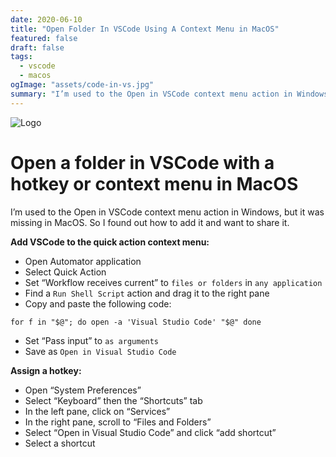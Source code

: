```yaml
---
date: 2020-06-10
title: "Open Folder In VSCode Using A Context Menu in MacOS"
featured: false
draft: false
tags:
  - vscode
  - macos
ogImage: "assets/code-in-vs.jpg"
summary: "I’m used to the Open in VSCode context menu action in Windows, but it was missing in MacOS. So I found how to add it and want to share it."
---
```


![Logo](/assets/code-in-vs.jpg)

# Open a folder in VSCode with a hotkey or context menu in MacOS

I’m used to the Open in VSCode context menu action in Windows, but it was missing in MacOS. So I found out how to add it and want to share it.

**Add VSCode to the quick action context menu:**

- Open Automator application
- Select Quick Action
- Set “Workflow receives current” to `files or folders` in `any application`
- Find a `Run Shell Script` action and drag it to the right pane
- Copy and paste the following code:

```
for f in "$@"; do open -a 'Visual Studio Code' "$@" done
```

- Set “Pass input” to `as arguments`
- Save as `Open in Visual Studio Code`

**Assign a hotkey:**

- Open “System Preferences”
- Select “Keyboard” then the “Shortcuts” tab
- In the left pane, click on “Services”
- In the right pane, scroll to “Files and Folders”
- Select “Open in Visual Studio Code” and click “add shortcut”
- Select a shortcut
